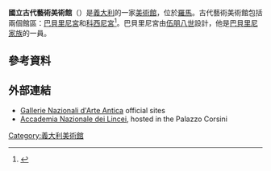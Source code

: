 '''國立古代藝術美術館'''（{{lang-it|Galleria Nazionale d'Arte Antica (GNAA)}}）是[[義大利|義大利]]的一家[[美術館|美術館]]，位於[[羅馬|羅馬]]。古代藝術美術館包括兩個館區：[[巴貝里尼宮|巴貝里尼宮]]和[[科西尼宮|科西尼宮]]<ref name=barberini>{{cite web|title=Sito Ufficiale Galleria Barberini - Le collezioni|url=http://www.galleriaborghese.it/barberini/it/default.htm|accessdate=16 July 2011|deadurl=yes|archiveurl=https://web.archive.org/web/20110716040610/http://www.galleriaborghese.it/barberini/it/default.htm|archivedate=2011年7月16日}}</ref>。巴貝里尼宮由[[伍朋八世|伍朋八世]]設計，他是[[巴貝里尼家族|巴貝里尼家族]]的一員。

==參考資料==
{{Reflist}}

==外部連結==
{{commonscat-inline|Galleria nazionale d'arte antica (Rome)}}
* [http://www.barberinicorsini.org Gallerie Nazionali d'Arte Antica]{{Wayback|url=http://www.barberinicorsini.org/ |date=20171016084658 }} official sites
* [https://web.archive.org/web/20070312031727/http://www.lincei.it/informazioni/visita/corsini.php?lg=e Accademia Nazionale dei Lincei], hosted in the Palazzo Corsini

{{Authority control}}
[[Category:義大利美術館|Category:義大利美術館]]